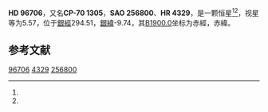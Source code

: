 {{Starbox begin
| name = HD 96706
}}
{{Starbox observe
| epoch = [[J2000.0|J2000.0]]
| constell = {{星座名待查}}<ref name=SIMBAD>{{cite web
 | url=http://simbad.u-strasbg.fr/simbad/sim-id?Ident=HR+4329
 | title =Pulsating variable Star
 | publisher=Centre de Données astronomiques de Strasbourg
 | work=SIMBAD
 | accessdate=2012-07-13}}</ref><ref name=DATA>{{cite web
 | url=http://vizier.u-strasbg.fr/viz-bin/VizieR-5?-out.add=.&-source=5050&-corr=PK=HR&-out.max=9999&HR=4329
 | title=VizieR Detailed Page
 | accessdate=2012-07-13
 | archive-date=2016-03-05
 | archive-url=https://web.archive.org/web/20160305210439/http://vizier.u-strasbg.fr/viz-bin/VizieR-5?-out.add=.&-source=5050&-corr=PK=HR&-out.max=9999&HR=4329
 | dead-url=no
 }}</ref>
| 星官 = 
| ra = {{RA|11|6|49.9}}<ref name=SIMBAD /><ref name=DATA />
| dec = {{DEC|-70|52|41}}<ref name=SIMBAD /><ref name=DATA />
| appmag_v = 5.57<ref name=SIMBAD /><ref name=DATA />
}}
{{Starbox character
| class = B2V<ref name=SIMBAD /><ref name=DATA />
| b-v = -0.05<ref name=SIMBAD /><ref name=DATA />
| u-b = -0.63<ref name=SIMBAD /><ref name=DATA />
| r-i = <ref name=SIMBAD /><ref name=DATA />
| variable = 
}}
{{Starbox astrometry
| radial_v = -0.63
| prop_mo_ra = 7
| parallax = 
| p_error = 
}}
{{Starbox catalog
| names =CP-70 1305，[[SAO星表|SAO]] 256800，[[HD星表|HD]] 96706，[[HR星表|HR]] 4329}}
{{Starbox reference |Simbad=HR+4329}}
{{Starbox end}}

'''HD 96706'''，又名'''CP-70 1305'''，'''SAO 256800'''、'''HR 4329'''，是一颗恒星<ref name=SIMBAD /><ref name=DATA />，视星等为5.57，位于[[銀道座標系|銀經]]294.51，[[銀道座標系|銀緯]]-9.74，其[[B1900.0|B1900.0]]坐标为赤經{{RA|11|3|13.2}}，赤緯{{DEC|-70|-9.74|13}}。

== 参考文献 ==
{{reflist}}

{{star-stub}}

[[Category:HD和HDE天體|96706]]
[[Category:HR天體|4329]]
[[Category:SAO天體|256800]]
